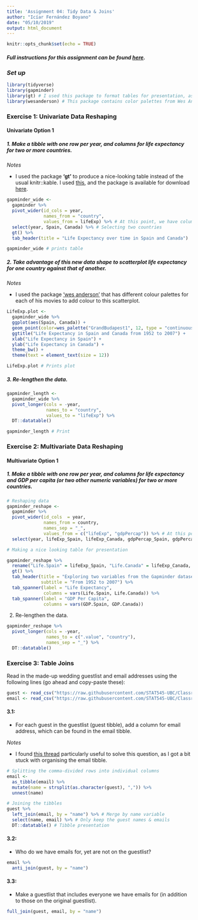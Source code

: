 ```yaml
---
title: 'Assignment 04: Tidy Data & Joins'
author: "Icíar Fernández Boyano"
date: "05/10/2019"
output: html_document
---
```


```r
knitr::opts_chunk$set(echo = TRUE)
```

##### Full instructions for this assignment can be found **[here](https://stat545.stat.ubc.ca/evaluation/hw04/hw04/).**

### *Set up*

```r
library(tidyverse)
library(gapminder)
library(gt) # I used this package to format tables for presentation, as an alternative to knitr
library(wesanderson) # This package contains color palettes from Wes Anderson movies (used in 1.2)
```


### **Exercise 1: Univariate Data Reshaping**

#### **Univariate Option 1**

##### 1. Make a tibble with one row per year, and columns for life expectancy for two or more countries.

*Notes*

+ I used the package **'gt'** to produce a nice-looking table instead of the usual knitr::kable. I used [this](https://gt.rstudio.com/articles/intro-creating-gt-tables.html), and the package is available for download [here](https://github.com/rstudio/gt).

```r
gapminder_wide <-
  gapminder %>%
  pivot_wider(id_cols = year,
              names_from = "country",
              values_from = lifeExp) %>% # At this point, we have columns for all countries showing life exp
  select(year, Spain, Canada) %>% # Selecting two countries
  gt() %>%
  tab_header(title = "Life Expectancy over time in Spain and Canada")

gapminder_wide # prints table
```

##### 2. Take advantage of this new data shape to scatterplot life expectancy for one country against that of another.

*Notes*

+ I used the package ['wes anderson'](https://github.com/karthik/wesanderson) that has different colour palettes for each of his movies to add colour to this scatterplot. 

```r
LifeExp.plot <-
  gapminder_wide %>%
  ggplot(aes(Spain, Canada)) +
  geom_point(color=wes_palette("GrandBudapest1", 12, type = "continuous")) +
  ggtitle("Life Expectancy in Spain and Canada from 1952 to 2007") +
  xlab("Life Expectancy in Spain") +
  ylab("Life Expectancy in Canada") +
  theme_bw() +
  theme(text = element_text(size = 12)) 

LifeExp.plot # Prints plot
```

##### 3. Re-lengthen the data.

```r
gapminder_length <- 
  gapminder_wide %>%
  pivot_longer(cols = -year, 
               names_to = "country", 
               values_to = "lifeExp") %>%
  DT::datatable()

gapminder_length # Print
```



### **Exercise 2: Multivariate Data Reshaping**

#### **Multivariate Option 1**

##### 1. Make a tibble with one row per year, and columns for life expectancy and GDP per capita (or two other numeric variables) for two or more countries.

```r
# Reshaping data
gapminder_reshape <- 
  gapminder %>%
  pivot_wider(id_cols  = year, 
              names_from = country,
              names_sep = "_", 
              values_from = c("lifeExp", "gdpPercap")) %>% # At this point, data is for all countries
  select(year, lifeExp_Spain, lifeExp_Canada, gdpPercap_Spain, gdpPercap_Canada) 

# Making a nice looking table for presentation

gapminder_reshape %>%
  rename("Life.Spain" = lifeExp_Spain, "Life.Canada" = lifeExp_Canada, "GDP.Spain" = gdpPercap_Spain, "GDP.Canada" = gdpPercap_Canada) %>%
  gt() %>%
  tab_header(title = "Exploring two variables from the Gapminder dataset",
             subtitle = "From 1952 to 2007") %>%
  tab_spanner(label = "Life Expectancy",
              columns = vars(Life.Spain, Life.Canada)) %>%
  tab_spanner(label = "GDP Per Capita",
              columns = vars(GDP.Spain, GDP.Canada))

```


2. Re-lengthen the data.

```r
gapminder_reshape %>%
  pivot_longer(cols = -year,
               names_to = c(".value", "country"),
               names_sep = "_") %>%
  DT::datatable()
```

### **Exercise 3: Table Joins**

Read in the made-up wedding guestlist and email addresses using the following lines (go ahead and copy-paste these):

```r
guest <- read_csv("https://raw.githubusercontent.com/STAT545-UBC/Classroom/master/data/wedding/attend.csv")
email <- read_csv("https://raw.githubusercontent.com/STAT545-UBC/Classroom/master/data/wedding/emails.csv")
```

#### **3.1:**

+ For each guest in the guestlist (guest tibble), add a column for email address, which can be found in the email tibble.

*Notes*

+ I found [this thread](https://stackoverflow.com/questions/13773770/split-comma-separated-strings-in-a-column-into-separate-rows) particularly useful to solve this question, as I got a bit stuck with organising the email tibble.

```r
# Splitting the comma-divided rows into individual columns
email <- 
  as_tibble(email) %>%
  mutate(name = strsplit(as.character(guest), ",")) %>%
  unnest(name)

# Joining the tibbles
guest %>%
  left_join(email, by = "name") %>% # Merge by name variable
  select(name, email) %>% # Only keep the guest names & emails 
  DT::datatable() # Tibble presentation
```

#### **3.2:**

+ Who do we have emails for, yet are not on the guestlist?

```r
email %>%
  anti_join(guest, by = "name")
```


#### **3.3:**

+ Make a guestlist that includes everyone we have emails for (in addition to those on the original guestlist).

```r
full_join(guest, email, by = "name")
```




